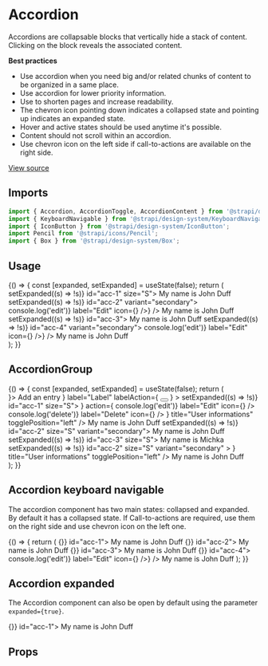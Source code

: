 <!--- Accordion.stories.mdx --->


<Meta title="Design System/Components/Accordion" component={Accordion} />

# Accordion

Accordions are collapsable blocks that vertically hide a stack of content. Clicking on the block reveals the associated content.

**Best practices**

- Use accordion when you need big and/or related chunks of content to be organized in a same place.
- Use accordion for lower priority information.
- Use to shorten pages and increase readability.
- The chevron icon pointing down indicates a collapsed state and pointing up indicates an expanded state.
- Hover and active states should be used anytime it's possible.
- Content should not scroll within an accordion.
- Use chevron icon on the left side if call-to-actions are available on the right side.

[View source](https://github.com/strapi/design-system/tree/develop/packages/strapi-design-system/src/Accordion)

## Imports

```js
import { Accordion, AccordionToggle, AccordionContent } from '@strapi/design-system/Accordion';
import { KeyboardNavigable } from '@strapi/design-system/KeyboardNavigable';
import { IconButton } from '@strapi/design-system/IconButton';
import Pencil from '@strapi/icons/Pencil';
import { Box } from '@strapi/design-system/Box';
```

## Usage

<Canvas>
  <Story name="base">
    {() => {
      const [expanded, setExpanded] = useState(false);
      return (
        <div>
          <Box padding={8} background="neutral100">
            <Accordion expanded={expanded} toggle={() => setExpanded((s) => !s)} id="acc-1" size="S">
              <AccordionToggle title="User informations" />
              <AccordionContent>
                <Box padding={3}>My name is John Duff</Box>
              </AccordionContent>
            </Accordion>
          </Box>
          <Box padding={8} background="neutral0">
            <Accordion expanded={expanded} toggle={() => setExpanded((s) => !s)} id="acc-2" variant="secondary">
              <AccordionToggle
                title="User informations 2"
                description="The following contains information about the current user 2"
                action={<IconButton onClick={() => console.log('edit')} label="Edit" icon={<Pencil />} />}
              />
              <AccordionContent>
                <Box padding={3}>My name is John Duff</Box>
              </AccordionContent>
            </Accordion>
          </Box>
          <Box padding={8} background="neutral100">
            <Accordion expanded={expanded} toggle={() => setExpanded((s) => !s)} id="acc-3">
              <AccordionToggle
                togglePosition="left"
                title="User informations 3"
                description="The following contains information about the current user 3"
              />
              <AccordionContent>
                <Box padding={3}>My name is John Duff</Box>
              </AccordionContent>
            </Accordion>
          </Box>
          <Box padding={8} background="neutral0">
            <Accordion expanded={expanded} toggle={() => setExpanded((s) => !s)} id="acc-4" variant="secondary">
              <AccordionToggle
                togglePosition="left"
                title="User informations 4"
                action={<IconButton onClick={() => console.log('edit')} label="Edit" icon={<Pencil />} />}
              />
              <AccordionContent>
                <Box padding={3}>My name is John Duff</Box>
              </AccordionContent>
            </Accordion>
          </Box>
        </div>
      );
    }}
  </Story>
</Canvas>

## AccordionGroup

<Canvas>
  <Story name="accordion-group">
    {() => {
      const [expanded, setExpanded] = useState(false);
      return (
        <div>
          <Box padding={8} background="neutral0">
            <AccordionGroup
              footer={
                <Flex justifyContent="center" height="48px" background="neutral150">
                  <TextButton disabled={true} startIcon={<Plus />}>
                    Add an entry
                  </TextButton>
                </Flex>
              }
              label="Label"
              labelAction={
                <Tooltip description="Content of the tooltip">
                  <button
                    aria-label="Information about the email"
                    style={{
                      border: 'none',
                      padding: 0,
                      background: 'transparent',
                    }}
                  >
                    <Information aria-hidden={true} />
                  </button>
                </Tooltip>
              }
            >
              <Accordion expanded={expanded} toggle={() => setExpanded((s) => !s)} id="acc-1" size="S">
                <AccordionToggle
                  startIcon={<User aria-hidden={true} />}
                  action={
                    <Stack horizontal size={0}>
                      <IconButton noBorder onClick={() => console.log('edit')} label="Edit" icon={<Pencil />} />
                      <IconButton noBorder onClick={() => console.log('delete')} label="Delete" icon={<Trash />} />
                    </Stack>
                  }
                  title="User informations"
                  togglePosition="left"
                />
                <AccordionContent>
                  <Box padding={3}>My name is John Duff</Box>
                </AccordionContent>
              </Accordion>
              <Accordion expanded={false} toggle={() => setExpanded((s) => !s)} id="acc-2" size="S" variant="secondary">
                <AccordionToggle title="User informations" togglePosition="left" />
                <AccordionContent>
                  <Box padding={3}>My name is John Duff</Box>
                </AccordionContent>
              </Accordion>
              <Accordion expanded={expanded} toggle={() => setExpanded((s) => !s)} id="acc-3" size="S">
                <AccordionToggle title="User informations" togglePosition="left" />
                <AccordionContent>
                  <Box padding={3}>My name is Michka</Box>
                </AccordionContent>
              </Accordion>
              <Accordion
                disabled={true}
                expanded={false}
                toggle={() => setExpanded((s) => !s)}
                id="acc-2"
                size="S"
                variant="secondary"
              >
                <AccordionToggle startIcon={<User aria-hidden={true} />} title="User informations" togglePosition="left" />
                <AccordionContent>
                  <Box padding={3}>My name is John Duff</Box>
                </AccordionContent>
              </Accordion>
            </AccordionGroup>
          </Box>
        </div>
      );
    }}
  </Story>
</Canvas>

## Accordion keyboard navigable

The accordion component has two main states: collapsed and expanded. By default it has a collapsed state. If Call-to-actions are required, use them on the right side and use chevron icon on the left one.

<Canvas>
  <Story name="keyboard navigable">
    {() => {
      return (
        <KeyboardNavigable attributeName="data-strapi-accordion-toggle">
          <Box padding={8} background="neutral100">
            <Accordion expanded={false} toggle={() => {}} id="acc-1">
              <AccordionToggle
                title="User informations"
                description="The following contains information about the current user"
              />
              <AccordionContent>
                <Box padding={3}>My name is John Duff</Box>
              </AccordionContent>
            </Accordion>
          </Box>
          <Box padding={8} background="neutral0">
            <Accordion expanded={false} toggle={() => {}} id="acc-2">
              <AccordionToggle
                variant="secondary"
                title="User informations 2"
                description="The following contains information about the current user 2"
              />
              <AccordionContent>
                <Box padding={3}>My name is John Duff</Box>
              </AccordionContent>
            </Accordion>
          </Box>
          <Box padding={8} background="neutral100">
            <Accordion expanded={false} toggle={() => {}} id="acc-3">
              <AccordionToggle
                togglePosition="left"
                title="User informations 3"
                description="The following contains information about the current user 3"
              />
              <AccordionContent>
                <Box padding={3}>My name is John Duff</Box>
              </AccordionContent>
            </Accordion>
          </Box>
          <Box padding={8} background="neutral0">
            <Accordion expanded={false} toggle={() => {}} id="acc-4">
              <AccordionToggle
                variant="secondary"
                togglePosition="left"
                title="User informations 4"
                action={<IconButton onClick={() => console.log('edit')} label="Edit" icon={<Pencil />} />}
              />
              <AccordionContent>
                <Box padding={3}>My name is John Duff</Box>
              </AccordionContent>
            </Accordion>
          </Box>
        </KeyboardNavigable>
      );
    }}
  </Story>
</Canvas>

## Accordion expanded

The Accordion component can also be open by default using the parameter `expanded={true}`.

<Canvas>
  <Story name="expanded">
    <Accordion expanded={true} toggle={() => {}} id="acc-1">
      <AccordionToggle
        title="User informations"
        description="The following contains information about the current user"
      />
      <AccordionContent>
        <Box padding={3}>My name is John Duff</Box>
      </AccordionContent>
    </Accordion>
  </Story>
</Canvas>

## Props

<ArgsTable of={Accordion} />
